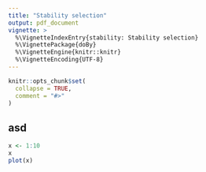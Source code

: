 ```yaml
---
title: "Stability selection"
output: pdf_document
vignette: >
  %\VignetteIndexEntry{stability: Stability selection}
  %\VignettePackage{doBy}
  %\VignetteEngine{knitr::knitr}
  %\VignetteEncoding{UTF-8}
---
```



```r
knitr::opts_chunk$set(
  collapse = TRUE,
  comment = "#>"
)
```

## asd

```r
x <- 1:10
x
plot(x)
```
